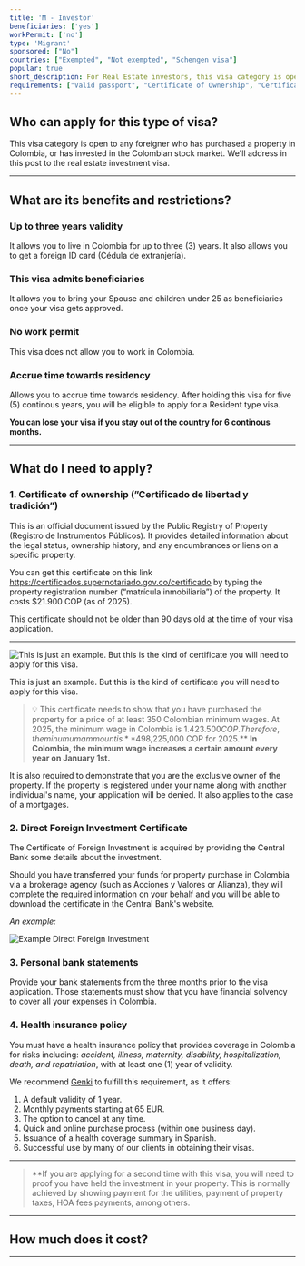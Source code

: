 ```yaml
---
title: 'M - Investor'
beneficiaries: ['yes']
workPermit: ['no']
type: 'Migrant'
sponsored: ["No"]
countries: ["Exempted", "Not exempted", "Schengen visa"]
popular: true
short_description: For Real Estate investors, this visa category is open to any passport holder from any nationality, who has purchased a property in Colombia for at least 350 Colombian Minimum Wages.
requirements: ["Valid passport", "Certificate of Ownership", "Certificate of Direct Foreign Investment", "Bank Statements", "Health Insurance"]
---
```


## Who can apply for this type of visa?

This visa category is open to any foreigner who has purchased a property in Colombia, or has invested in the Colombian stock market. We'll address in this post to the real estate investment visa.

---

## What are its benefits and restrictions?

### **Up to three years validity**

It allows you to live in Colombia for up to three (3) years. It also allows you to get a foreign ID card (Cédula de extranjería).

### **This visa admits beneficiaries**

It allows you to bring your Spouse and children under 25 as beneficiaries once your visa gets approved.

### **No work permit**

This visa does not allow you to work in Colombia.

### **Accrue time towards residency**

Allows you to accrue time towards residency. After holding this visa for five (5) continous years, you will be eligible to apply for a Resident type visa.

**You can lose your visa if you stay out of the country for 6 continous months.**

---

## What do I need to apply?

### 1. Certificate of ownership  (”Certificado de libertad y tradición”)

This is an official document issued by the Public Registry of Property (Registro de Instrumentos Públicos). It provides detailed information about the legal status, ownership history, and any encumbrances or liens on a specific property.

You can get this certificate on this link https://certificados.supernotariado.gov.co/certificado by typing the property registration number (“matrícula inmobiliaria”) of the property. It costs $21.900 COP (as of 2025).

This certificate should not be older than 90 days old at the time of your visa application.

---

<div class="flex items-center justify-center">
    <img src="/images/visas/CLYT.webp" alt="This is just an example. But this is the kind of certificate you will need to apply for this visa." />
</div>

This is just an example. But this is the kind of certificate you will need to apply for this visa.


> 💡 This certificate needs to show that you have purchased the property for a price of at least 350 Colombian minimum wages. At 2025, the minimum wage in Colombia is $1.423.500 COP. Therefore, the minumum ammount is **$498,225,000 COP for 2025.**
**In Colombia, the minimum wage increases a certain amount every year on January 1st.**

It is also required to demonstrate that you are the exclusive owner of the property. If the property is registered under your name along with another individual's name, your application will be denied. It also applies to the case of a mortgages.


### **2. Direct Foreign Investment Certificate**

The Certificate of Foreign Investment is acquired by providing the Central Bank some details about the investment.

Should you have transferred your funds for property purchase in Colombia via a brokerage agency (such as Acciones y Valores or Alianza), they will complete the required information on your behalf and you will be able to download the certificate in the Central Bank's website.

*An example:*
<div class="flex items-center justify-center">
    <img src="/images/visas/CIED.png" alt="Example Direct Foreign Investment" />
</div>

### 3. Personal **bank statements**

Provide your bank statements from the three months prior to the visa application. Those statements must show that you have financial solvency to cover all your expenses in Colombia.

### **4. Health insurance policy**

You must have a health insurance policy that provides coverage in Colombia for risks including: *accident, illness, maternity, disability, hospitalization, death, and repatriation*, with at least one (1) year of validity.

We recommend [Genki](https://genki.world/?with=capitaleme) to fulfill this requirement, as it offers:

1. A default validity of 1 year.
2. Monthly payments starting at 65 EUR.
3. The option to cancel at any time.
4. Quick and online purchase process (within one business day).
5. Issuance of a health coverage summary in Spanish.
6. Successful use by many of our clients in obtaining their visas.

---

>**If you are applying for a second time with this visa, you will need to proof you have held the investment in your property. This is normally achieved by showing payment for the utilities, payment of property taxes, HOA fees payments, among others.
---
## How much does it cost?
<VisaCosts
    studyFees="54"
    issuanceFees="270"
    apostille={false}
    translation={false}
/>

---